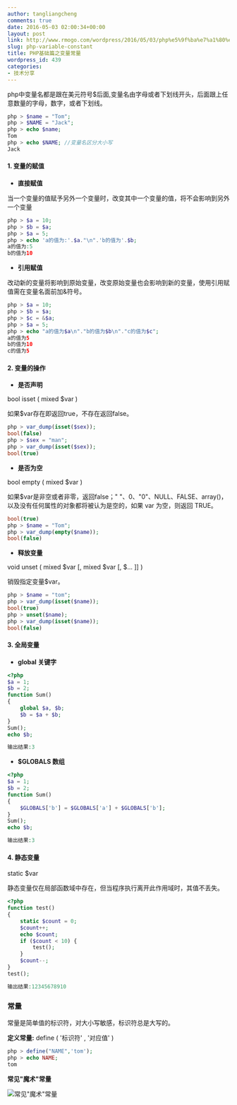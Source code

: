 ```yaml
---
author: tangliangcheng
comments: true
date: 2016-05-03 02:00:34+00:00
layout: post
link: http://www.rmogo.com/wordpress/2016/05/03/php%e5%9f%ba%e7%a1%80%e7%af%87%e4%b9%8b%e5%8f%98%e9%87%8f%e5%b8%b8%e9%87%8f/
slug: php-variable-constant
title: PHP基础篇之变量常量
wordpress_id: 439
categories:
- 技术分享
---
```


php中变量名都是跟在美元符号$后面,变量名由字母或者下划线开头，后面跟上任意数量的字母，数字，或者下划线。

```php
php > $name = "Tom";
php > $NAME = "Jack";
php > echo $name;
Tom
php > echo $NAME; //变量名区分大小写
Jack
```


#### 1. 变量的赋值
 
  * **直接赋值**

当一个变量的值赋予另外一个变量时，改变其中一个变量的值，将不会影响到另外一个变量

```php
php > $a = 10;
php > $b = $a;
php > $a = 5;
php > echo 'a的值为:'.$a."\n".'b的值为'.$b;
a的值为:5
b的值为10
```

  * **引用赋值**

改动新的变量将影响到原始变量，改变原始变量也会影响到新的变量，使用引用赋值需在变量名面前加&符号。

```php
php > $a = 10;
php > $b = $a;
php > $c = &$a;
php > $a = 5;
php > echo "a的值为$a\n"."b的值为$b\n"."c的值为$c";
a的值为5
b的值为10
c的值为5
```

#### 2. 变量的操作

  * **是否声明**

bool isset ( mixed $var )

如果$var存在即返回true，不存在返回false。

```php
php > var_dump(isset($sex));
bool(false)
php > $sex = "man";
php > var_dump(isset($sex));
bool(true)
```
 
  * **是否为空**

bool empty ( mixed $var )

如果$var是非空或者非零，返回false；" "、0、"0"、NULL、FALSE、array()，以及没有任何属性的对象都将被认为是空的，如果 var 为空，则返回 TRUE。
 
```php
bool(true)
php > $name = "Tom";
php > var_dump(empty($name));
bool(false)
```

  * **释放变量**

void unset ( mixed $var [, mixed $var [, $... ]] )

销毁指定变量$var。

```php
php > $name = "tom";
php > var_dump(isset($name));
bool(true)
php > unset($name);
php > var_dump(isset($name));
bool(false)
```

#### 3. 全局变量

  * **global 关键字**

```php
<?php
$a = 1;
$b = 2;
function Sum()
{
    global $a, $b;
    $b = $a + $b;
}
Sum();
echo $b;

输出结果:3
```

  * **$GLOBALS 数组**
  
```php
<?php
$a = 1;
$b = 2;
function Sum()
{
    $GLOBALS['b'] = $GLOBALS['a'] + $GLOBALS['b'];
}
Sum();
echo $b;

输出结果:3
```

#### 4. 静态变量

static $var

静态变量仅在局部函数域中存在，但当程序执行离开此作用域时，其值不丢失。
    
```php
<?php
function test()
{
    static $count = 0;
    $count++;
    echo $count;
    if ($count < 10) {
        test();
    }
    $count--;
}
test();

输出结果:12345678910
```


### 常量

常量是简单值的标识符，对大小写敏感，标识符总是大写的。

**定义常量:** define ( '标识符' , '对应值' )
 
```php
php > define("NAME",'tom');
php > echo NAME;
tom
```

**常见"魔术"常量**

![常见"魔术"常量](./php-constant.png)
